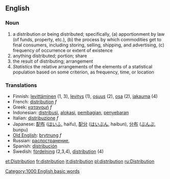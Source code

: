 ==English==
=== Noun ===

# a distribution or being distributed; specifically, (a) apportionment by law (of funds, property, etc.), (b) the process by which commodities get to final consumers, including storing, selling, shipping, and advertising, (c) frequency of occurrence or extent of existence
# anything distributed; portion; share
# the result of distributing; arrangement
# ''Statistics'' the relative arrangements of the elements of a statistical population based on some criterion, as frequency, time, or location

=== Translations ===
*Finnish: [[levittäminen]] (1, 3), [[levitys]] (1), [[osuus]] (2), [[osa#Finnish|osa]] (2), [[jakauma]] (4)
*French: [[distribution]] ''f''
*Greek: [[κατανομή]] ''f''
*Indonesian: [[distribusi]], [[alokasi]], [[bagi|pembagian]], [[sebar|penyebaran]]
*Italian: [[distribuzione]] ''f''
*Japanese: [[配布]] ([[はいふ]], haifu), [[配分]] ([[はいぶん]], haibun), [[分布]] ([[ぶんぷ]], bunpu)
*[[Old English]]: [[brytnung]] ''f''
*Russian: [[распостранение]],
*Spanish: [[distribución]]
*Swedish: [[fördelning]] (2,3,4), [[distribution]] (4)

[[Category:1000 English basic words]]

[[et:Distribution]]
[[fr:distribution]]
[[it:distribution]]
[[pl:distribution]]
[[ru:Distribution]]
